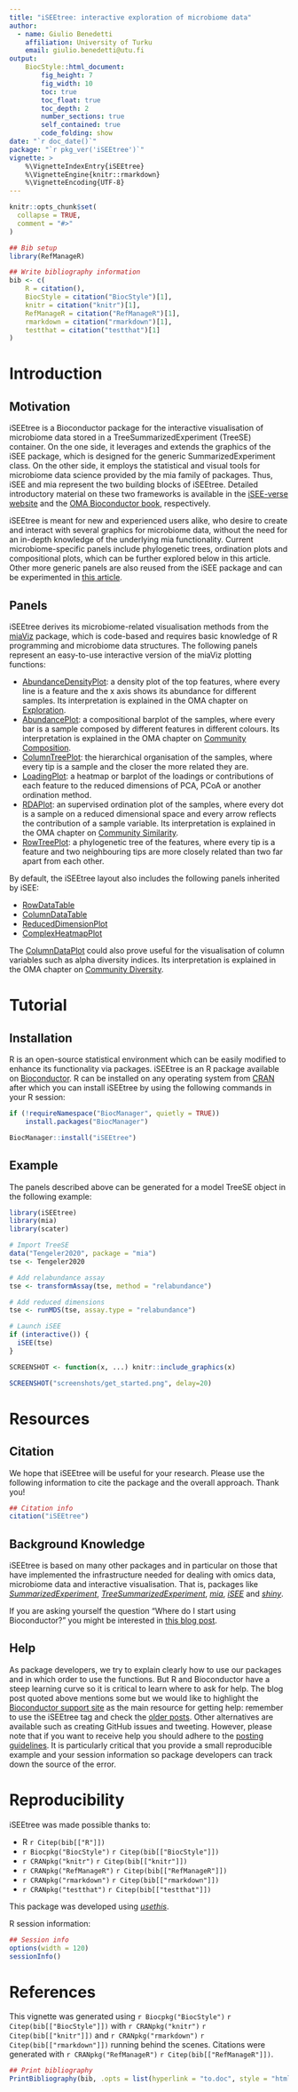 ```yaml
---
title: "iSEEtree: interactive exploration of microbiome data"
author: 
  - name: Giulio Benedetti
    affiliation: University of Turku
    email: giulio.benedetti@utu.fi
output:
    BiocStyle::html_document:
        fig_height: 7
        fig_width: 10
        toc: true
        toc_float: true
        toc_depth: 2
        number_sections: true
        self_contained: true
        code_folding: show
date: "`r doc_date()`"
package: "`r pkg_ver('iSEEtree')`"
vignette: >
    %\VignetteIndexEntry{iSEEtree}
    %\VignetteEngine{knitr::rmarkdown}
    %\VignetteEncoding{UTF-8}
---
```


```r
knitr::opts_chunk$set(
  collapse = TRUE,
  comment = "#>"
)
```

```r
## Bib setup
library(RefManageR)

## Write bibliography information
bib <- c(
    R = citation(),
    BiocStyle = citation("BiocStyle")[1],
    knitr = citation("knitr")[1],
    RefManageR = citation("RefManageR")[1],
    rmarkdown = citation("rmarkdown")[1],
    testthat = citation("testthat")[1]
)
```

# Introduction

## Motivation

iSEEtree is a Bioconductor package for the interactive visualisation of
microbiome data stored in a TreeSummarizedExperiment (TreeSE) container. On the
one side, it leverages and extends the graphics of the iSEE package, which is
designed for the generic SummarizedExperiment class. On the other side, it
employs the statistical and visual tools for microbiome data science provided by
the mia family of packages. Thus, iSEE and mia represent the two building blocks
of iSEEtree. Detailed introductory material on these two frameworks is available
in the [iSEE-verse website](https://isee.github.io/) and the
[OMA Bioconductor book](https://microbiome.github.io/OMA/docs/devel/),
respectively.

iSEEtree is meant for new and experienced users alike, who desire to create and
interact with several graphics for microbiome data, without the need for an
in-depth knowledge of the underlying mia functionality. Current microbiome-specific
panels include phylogenetic trees, ordination plots and compositional plots,
which can be further explored below in this article. Other more generic panels
are also reused from the iSEE package and can be experimented in
[this article](https://isee.github.io/iSEE/articles/basic.html).

## Panels

iSEEtree derives its microbiome-related visualisation methods from the
[miaViz](https://microbiome.github.io/miaViz/) package, which is code-based and
requires basic knowledge of R programming and microbiome data structures. The
following panels represent an easy-to-use interactive version of the miaViz
plotting functions:

- [AbundanceDensityPlot](https://microbiome.github.io/iSEEtree/reference/AbundanceDensityPlot.html):
  a density plot of the top features, where every line is a feature and the x
  axis shows its abundance for different samples. Its interpretation is
  explained in the OMA chapter on
  [Exploration](https://microbiome.github.io/OMA/docs/devel/pages/12_quality_control.html).
- [AbundancePlot](https://microbiome.github.io/iSEEtree/reference/AbundancePlot.html):
  a compositional barplot of the samples, where every bar is a sample composed
  by different features in different colours. Its interpretation is explained
  in the OMA chapter on
  [Community Composition](https://microbiome.github.io/OMA/docs/devel/pages/21_microbiome_community.html).
- [ColumnTreePlot](https://microbiome.github.io/iSEEtree/reference/ColumnTreePlot.html):
  the hierarchical organisation of the samples, where every tip is a sample and
  the closer the more related they are.
- [LoadingPlot](https://microbiome.github.io/iSEEtree/reference/LoadingPlot.html):
  a heatmap or barplot of the loadings or contributions of each feature to the
  reduced dimensions of PCA, PCoA or another ordination method.
- [RDAPlot](https://microbiome.github.io/iSEEtree/reference/RDAPlot.html): an
  supervised ordination plot of the samples, where every dot is a sample on a
  reduced dimensional space and every arrow reflects the contribution of a
  sample variable. Its interpretation is explained in the OMA chapter on
  [Community Similarity](https://microbiome.github.io/OMA/docs/devel/pages/20_beta_diversity.html).
- [RowTreePlot](https://microbiome.github.io/iSEEtree/reference/RowTreePlot.html):
  a phylogenetic tree of the features, where every tip is a feature and two
  neighbouring tips are more closely related than two far apart from each other.

By default, the iSEEtree layout also includes the following panels inherited by
iSEE:

- [RowDataTable](https://isee.github.io/iSEE/articles/basic.html#row-data-tables)
- [ColumnDataTable](https://isee.github.io/iSEE/articles/basic.html#column-data-tables)
- [ReducedDimensionPlot](https://isee.github.io/iSEE/articles/basic.html#reduced-dimension-plots)
- [ComplexHeatmapPlot](https://isee.github.io/iSEE/articles/basic.html#heat-maps)

The [ColumnDataPlot](https://isee.github.io/iSEE/articles/basic.html#coldataplot)
could also prove useful for the visualisation of column variables such as
alpha diversity indices. Its interpretation is explained in the OMA chapter on
[Community Diversity](https://microbiome.github.io/OMA/docs/devel/pages/14_alpha_diversity.html).

# Tutorial

## Installation
R is an open-source statistical environment which can be easily modified to
enhance its functionality via packages. iSEEtree is an R package available on
[Bioconductor](https://bioconductor.org/). R can be installed on any operating
system from [CRAN](https://cran.r-project.org/) after which you can install
iSEEtree by using the following commands in your R session:

```r
if (!requireNamespace("BiocManager", quietly = TRUE))
    install.packages("BiocManager")

BiocManager::install("iSEEtree")
```

## Example

The panels described above can be generated for a model TreeSE object in the
following example:

```r
library(iSEEtree)
library(mia)
library(scater)

# Import TreeSE
data("Tengeler2020", package = "mia")
tse <- Tengeler2020

# Add relabundance assay
tse <- transformAssay(tse, method = "relabundance")

# Add reduced dimensions
tse <- runMDS(tse, assay.type = "relabundance")

# Launch iSEE
if (interactive()) {
  iSEE(tse)
}
```

```r
SCREENSHOT <- function(x, ...) knitr::include_graphics(x)
```

```r
SCREENSHOT("screenshots/get_started.png", delay=20)
```

# Resources

## Citation

We hope that iSEEtree will be useful for your research. Please use the following information to cite the package and the overall approach. Thank you!

```r
## Citation info
citation("iSEEtree")
```

## Background Knowledge

iSEEtree is based on many other packages and in particular on those that have implemented the infrastructure needed for dealing with omics data, microbiome
data and interactive visualisation. That is, packages like
[_SummarizedExperiment_](https://bioconductor.org/packages/3.18/bioc/html/SummarizedExperiment.html),
[_TreeSummarizedExperiment_](https://bioconductor.org/packages/3.18/bioc/html/TreeSummarizedExperiment.html),
[_mia_](https://bioconductor.org/packages/3.18/bioc/html/mia.html),
[_iSEE_](https://bioconductor.org/packages/3.18/bioc/html/iSEE.html) and
[_shiny_](https://cran.r-project.org/web/packages/shiny/).

If you are asking yourself the question “Where do I start using Bioconductor?”
you might be interested in
[this blog post](https://lcolladotor.github.io/2014/10/16/startbioc/#.VkOKbq6rRuU).

## Help

As package developers, we try to explain clearly how to use our packages and in
which order to use the functions. But R and Bioconductor have a steep learning
curve so it is critical to learn where to ask for help. The blog post quoted
above mentions some but we would like to highlight the
[Bioconductor support site](https://support.bioconductor.org/) as the main
resource for getting help: remember to use the iSEEtree tag and check the
[older posts](https://support.bioconductor.org/t/iSEEtree/). Other alternatives
are available such as creating GitHub issues and tweeting. However, please note
that if you want to receive help you should adhere to the
[posting guidelines](https://www.bioconductor.org/help/support/posting-guide/).
It is particularly critical that you provide a small reproducible example and
your session information so package developers can track down the source of the
error.

# Reproducibility

iSEEtree was made possible thanks to:

- R `r Citep(bib[["R"]])`
- `r Biocpkg("BiocStyle")` `r Citep(bib[["BiocStyle"]])`
- `r CRANpkg("knitr")` `r Citep(bib[["knitr"]])`
- `r CRANpkg("RefManageR")` `r Citep(bib[["RefManageR"]])`
- `r CRANpkg("rmarkdown")` `r Citep(bib[["rmarkdown"]])`
- `r CRANpkg("testthat")` `r Citep(bib[["testthat"]])`

This package was developed using
[_usethis_](https://cran.r-project.org/web/packages/usethis/).

R session information:

```r
## Session info
options(width = 120)
sessionInfo()
```

# References

This vignette was generated using `r Biocpkg("BiocStyle")` `r Citep(bib[["BiocStyle"]])`
with `r CRANpkg("knitr")` `r Citep(bib[["knitr"]])` and `r CRANpkg("rmarkdown")` `r Citep(bib[["rmarkdown"]])` running behind the scenes. Citations were generated with `r CRANpkg("RefManageR")` `r Citep(bib[["RefManageR"]])`.

```r
## Print bibliography
PrintBibliography(bib, .opts = list(hyperlink = "to.doc", style = "html"))
```

